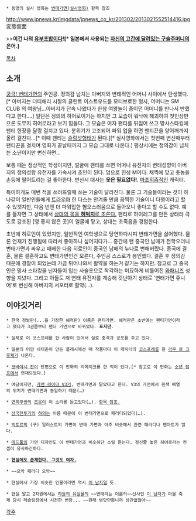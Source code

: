  * 동명의 실사 영화는 [[변태가면(실사영화)]] 항목 참조

http://www.jpnews.kr/imgdata/jpnews_co_kr/201302/2013021552514416.jpg
変態仮面

>>'''이건 나의 [[유부초밥]]이다![* 일본에서 사용되는 [[고환|자신의 고간에 달려있는 구슬주머니]]의 은어.]'''

[[목차]]
== 소개 ==
[[궁극! 변태가면]]의 주인공. 정의감 넘치는 아버지와 변태적인 어머니 사이에서 탄생했다.[* 아버지는 더티해리 시절의 클린트 이스트우드를 모티브로한 형사, 어머니는 SM CLUB 의 여왕님…아버지가 단속 나왔다가 한참 여왕놀이 중이던 어머니를 만나서 반했다고 한다….] 일단은 정의의 히어로이기는 하지만 그 모습이 워낙에 해괴하여 첫인상만으론 도무지 히어로라고 보기 힘들다. 그 모습은 여자 팬티를 뒤집어 쓰고 망사스타킹에 팬티 한장을 달랑 걸치고 있다. 분위기가 고조되어 파워 업을 하면 팬티끈을 양어깨까지 올려 걸친다…[* 이때 팬티는 [[슬링샷]]형태가 된다.][* 실사영화에서는 첫번째 변신때부터 팬티끈을 걸치며 영화가 끝날때까지 그 모습 그대로 나온다.] 평상시에는 정의감이 넘치는 소년이지만 변신하면… 

보통 때는 정상적인 학생이지만, 얼굴에 팬티를 쓰면 어머니 유전자의 변태성향이 아버지의 정의성향 유전자를 가속시켜 초인이 된다. 덤으로 진성 M이다. 채찍에 맞고 촛농을 손등에 떨어트리는 걸 좋아한다. 변신시 대사는 '''옷은 필요없다!'''. [[마조히즘]]적인 캐릭터.

특이하게도 매번 적을 쓰러뜨릴때 쓰는 기술이 달라진다. 물론 그 기술들이라는 것이 하나같이 일반인들에게 [[트라우마]] 한 다스는 안겨줄 만큼 끔찍한 기술이니 다행이라고 할 수 있겟지만, 다음 번엔 더 파워업한 혐오스러움으로 돌아오니 좋다고 할 수도 없다. 예를 들자면 그 상태에서 [[행복잡기|상대의 목을 '''허벅지'''로 조른다.]] 팬티로 하이레그를 만든 상태라 극도로 강조된 [영 좋지 않은 곳]이 얼굴에 닿고, 상대는 초죽음을 경험한다.

초반에 히로인이 있었지만, 일반적인 여학생으로 당연하다시피 변태가면을 싫어했다. 물론 연재가 진행됨에 따라서 좋아하나 싶어지다가… 중간에 왠 중국인 남매가 전학오더니 변태가면과 싸우고 패배한 다음 히로인이 중국인 남매의 누나로 변해버렸다. 종국에 결혼, 물론 결혼하고도 변태가면인건 모른다, 주인공 스스로가 봉인했다. 결혼 후 정의감 때문에 경찰이 되었는데 가끔 튀어나와서 활약을 하는거 같기는 하지만. 참고로 그 중국인은 망사 스타킹을 닌자들이 입는 사슬옷으로 착각하는 미묘하게 비틀어진 [[와패니즈]] 성향을 지녔다. 그리고 아들도 저 변태 유전자를 계승해 갓난아기 상태로 '변태가면 쥬니어'로 변신해 아버지의 서포터로 활약(…).

== 이야깃거리 ==
 * 한국 정발판(...을 가장한 해적판) 이름은 팬티가면. 해적판은 초반에는 팬티가면이라고 했다가 3권쯤부터 팬더 가면으로 바뀌었다. '''표지만'''.

 * 실제로 이 코스프레를 한 사람이 있어서 실로 충격과 공포를 주고 있다.

 * 일본의 어떤 네티즌이 만든 플래시에선 매 작품마다 이 캐릭터의 [[코스프레]]를 한 [[라우 르 크루제]]가 나온다.

 * [[스쿨럼블|코바야시 진]]이 단편으로 이 만화의 리메이크를 한 적이 있다.[* 참고로 이 만화는 [[소년 점프]]에서 연재되었다.]

 * 여담이지만, [[가면 라이더 V3]]가, 변태가면과 닮았다고 한다. V3의 가면에서 흰색 배열의 위치가 변태가면과 동일하기 때문(…)

 * [[연희무쌍]]의 [[조운]]이 이 소리를 듣고있다(…). [[화접가면|항목 참조.]]

 * [[삼국전투기]]의 [[하의]]는 이름 때문에 이 변태가면으로 패러디되었다(…).

 * [[빅토르(리그 오브 레전드)|빅토르]]의 (구) 일러스트의 가면이 변태 가면과 아주 비슷해서 관련 패러디나 팬아트가 많다. 

 * [[데드풀]]의 가면 디자인도 이 변태가면과 비슷하단 소릴 듣는다. 정신줄 놓은 히어로라는 컨셉이 유사하긴하다.

 * '''[http://naridy.egloos.com/4582939 현실에도 존재한다. 그것도 여자.]'''

 * ~~으악 패러디 으악~~

 * 현실에서 가장 비슷한 인물이라면 역시 [[남색 디노|이 남자]]일 듯.

 * 현실 말고 2차원에서는 [[하늘의 유실물]]의 ~~변태라는 이름의~~신사인 [[사쿠라이 토모키|이 남자]]가 마을 축제 당시 레슬링장에서 시전한 변장... ~~원래 병맛만화니까 상관없잖아~~

[[각주]]
